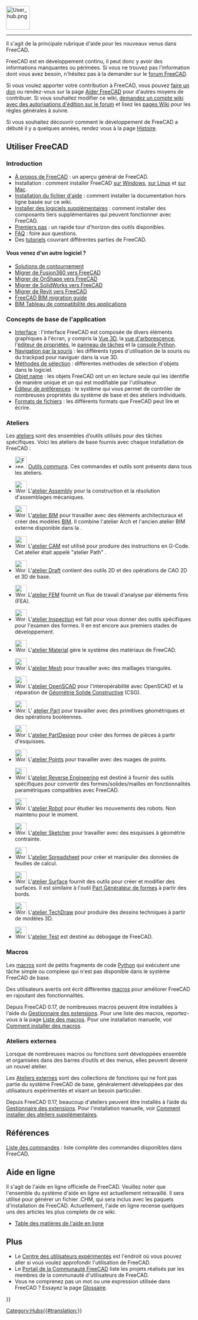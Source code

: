 <languages/>
{{TOCright}}
[[Image:User_hub.png|64px]]
----

Il s'agit de la principale rubrique d'aide pour les nouveaux venus dans FreeCAD.

FreeCAD est en développement continu, il peut donc y avoir des informations manquantes ou périmées. Si vous ne trouvez pas l'information dont vous avez besoin, n'hésitez pas à la demander sur le [https://forum.freecad.org forum FreeCAD].

Si vous voulez apporter votre contribution à FreeCAD, vous pouvez [[donate|faire un don]] ou rendez-vous sur la page [[Help_FreeCAD/fr|Aider FreeCAD]] pour d'autres moyens de contribuer. Si vous souhaitez modifier ce wiki, [https://forum.freecad.org/viewtopic.php?f=21&t=6830 demandez un compte wiki avec des autorisations d'édition sur le forum] et lisez les [[WikiPages/fr|pages Wiki]] pour les règles générales à suivre.

Si vous souhaitez découvrir comment le développement de FreeCAD a débuté il y a quelques années, rendez vous à la page [[History/fr|Histoire]].

<span id="Using_FreeCAD"></span>
== Utiliser FreeCAD ==

===Introduction===

* [[About FreeCAD/fr|À propos de FreeCAD]] : un aperçu général de FreeCAD.
* Installation : comment installer FreeCAD [[Installing_on_Windows/fr|sur Windows]], [[Installing_on_Linux/fr|sur Linux]] et [[Installing_on_Mac/fr|sur Mac]].
* [[Installing Helpfile/fr|Installation du fichier d'aide]] : comment installer la documentation hors ligne basée sur ce wiki.
* [[Installing_additional_components/fr|Installer des logiciels supplémentaires]] : comment installer des composants tiers supplémentaires qui peuvent fonctionner avec FreeCAD.
* [[Getting started/fr|Premiers pas]] : un rapide tour d'horizon des outils disponibles.
* [[Frequently_asked_questions/fr|FAQ]] : foire aux questions.
* Des [[Tutorials/fr|tutoriels]] couvrant différentes parties de FreeCAD.

<span id="Migrating_from_other_software?"></span>
====Vous venez d'un autre logiciel ?====

* [[Workarounds/fr|Solutions de contournement]]
* [[Migrating_to_FreeCAD_from_Fusion360/fr|Migrer de Fusion360 vers FreeCAD]]
* [[Migrating_to_FreeCAD_from_OnShape/fr|Migrer de OnShape vers FreeCAD]]
* [[Migrating_to_FreeCAD_from_SolidWorks/fr|Migrer de SolidWorks vers FreeCAD]]
* [[Migrating_to_FreeCAD_from_Revit/fr|Migrer de Revit vers FreeCAD]]
* [https://yorik.uncreated.net/blog/2020-010-freecad-bim-guide FreeCAD BIM migration guide]
* [[BIM_application_compatibility_table/fr|BIM Tableau de compatibilité des applications]]

<span id="Basic_application"></span>
===Concepts de base de l'application===

* [[Interface/fr|Interface]] : l'interface FreeCAD est composée de divers éléments graphiques à l'écran, y compris la [[3D_view/fr|Vue 3D]], la [[tree_view/fr|vue d'arborescence]], l'[[property_editor/fr|éditeur de propriétés]], le [[task_panel/fr|panneau de tâches]] et la [[Python_console/fr|console Python]].
* [[Mouse_navigation/fr|Navigation par la souris]] : les différents types d'utilisation de la souris ou du trackpad pour naviguer dans la vue 3D.
* [[Selection_methods/fr|Méthodes de sélection]] : différentes méthodes de sélection d'objets dans le logiciel.
* [[Object_name/fr|Objet name]] : les objets FreeCAD ont un {{incode|Name}} en lecture seule qui les identifie de manière unique et un {{incode|Label}} qui est modifiable par l'utilisateur.
* [[Preferences_Editor/fr|Éditeur de préférences]] : le système qui vous permet de contrôler de nombreuses propriétés du système de base et des ateliers individuels.
* [[Import_Export/fr|Formats de fichiers]] : les différents formats que FreeCAD peut lire et écrire.

<span id="Workbenches"></span>
===Ateliers===

Les [[Workbenches/fr|ateliers]] sont des ensembles d’outils utilisés pour des tâches spécifiques. Voici les ateliers de base fournis avec chaque installation de FreeCAD :

<!--Veuillez garder cette liste cohérente avec Online_Help_Toc et Workbenches-->
* [[Image:Freecad.svg|32px]] [[Std_Base/fr|Outils communs]]. Ces commandes et outils sont présents dans tous les ateliers.

* [[Image:Workbench_Assembly.svg|32px]] L'[[Assembly_Workbench/fr|atelier Assembly]] pour la construction et la résolution d'assemblages mécaniques. {{Version/fr|1.0}}

* [[Image:Workbench_BIM.svg|32px]] L'[[BIM_Workbench/fr|atelier BIM]] pour travailler avec des éléments architecturaux et créer des modèles [https://fr.wikipedia.org/wiki/Building_information_modeling BIM]. Il combine l'atelier Arch et l'ancien atelier BIM externe disponible dans la {{VersionMinus/fr|0.21}}.

* [[Image:Workbench_CAM.svg|32px]] L'[[CAM_Workbench/fr|atelier CAM]] est utilisé pour produire des instructions en G-Code. Cet atelier était appelé "atelier Path" {{VersionMinus/fr|0.21}}.

* [[Image:Workbench_Draft.svg|32px]] L'[[Draft_Workbench/fr|atelier Draft]] contient des outils 2D et des opérations de CAO 2D et 3D de base.

* [[Image:Workbench_FEM.svg|32px]] L'[[FEM_Workbench/fr|atelier FEM]] fournit un flux de travail d'analyse par éléments finis (FEA).

* [[Image:Workbench_Inspection.svg|32px]] L'[[Inspection_Workbench/fr|atelier Inspection]] est fait pour vous donner des outils spécifiques pour l'examen des formes. Il en est encore aux premiers stades de développement.

* [[Image:Workbench_Material.svg|32px]] L'[[Material_Workbench/fr|atelier Material]] gère le système des matériaux de FreeCAD. {{Version/fr|1.0}}

* [[Image:Workbench_Mesh.svg|32px]] L'[[Mesh_Workbench/fr|atelier Mesh]] pour travailler avec des maillages triangulés.

* [[Image:Workbench_OpenSCAD.svg|32px]] L'[[OpenSCAD_Workbench/fr|atelier OpenSCAD]] pour l'interopérabilité avec OpenSCAD et la réparation de [[Constructive_solid_geometry/fr|Géométrie Solide Constructive]] (CSG).

* [[Image:Workbench_Part.svg|32px]] L' [[Part_Workbench/fr|atelier Part]] pour travailler avec des primitives géométriques et des opérations booléennes.

* [[Image:Workbench_PartDesign.svg|32px]] L'[[PartDesign_Workbench/fr|atelier PartDesign]] pour créer des formes de pièces à partir d'esquisses.

* [[Image:Workbench_Points.svg|32px]] L'[[Points_Workbench/fr|atelier Points]] pour travailler avec des nuages de points.

* [[Image:Workbench_Reverse_Engineering.svg|32px]] L'[[Reverse_Engineering_Workbench/fr|atelier Reverse Engineering]] est destiné à fournir des outils spécifiques pour convertir des formes/solides/mailles en fonctionnalités paramétriques compatibles avec FreeCAD.

* [[Image:Workbench_Robot.svg|32px]] L'[[Robot_Workbench/fr|atelier Robot]] pour étudier les mouvements des robots. Non maintenu pour le moment.

* [[Image:Workbench_Sketcher.svg|32px]] L'[[Sketcher_Workbench/fr|atelier Sketcher]] pour travailler avec des esquisses à géométrie contrainte.

* [[Image:Workbench_Spreadsheet.svg|32px]] L'[[Spreadsheet_Workbench/fr|atelier Spreadsheet]] pour créer et manipuler des données de feuilles de calcul.

* [[Image:Workbench_Surface.svg|32px]] L'[[Surface_Workbench/fr|atelier Surface]] fournit des outils pour créer et modifier des surfaces. Il est similaire à l'outil [[Part_Builder/fr|Part Générateur de formes]] à partir des bords.

* [[Image:Workbench_TechDraw.svg|32px]] L'[[TechDraw_Workbench/fr|atelier TechDraw]] pour produire des dessins techniques à partir de modèles 3D.

* [[Image:Workbench_Test.svg|32px]] L'[[Testing/fr|atelier Test]] est destiné au débogage de FreeCAD.

===Macros===

Les [[Macros/fr|macros]] sont de petits fragments de code [[Python/fr|Python]] qui exécutent une tâche simple ou complexe qui n'est pas disponible dans le système FreeCAD de base.

Des utilisateurs avertis ont écrit différentes [[macros/fr|macros]] pour améliorer FreeCAD en rajoutant des fonctionnalités.

Depuis FreeCAD 0.17, de nombreuses macros peuvent être installées à l'aide du [[Std_AddonMgr/fr|Gestionnaire des extensions]]. Pour une liste des macros, reportez-vous à la page [[Macros_recipes/fr|Liste des macros]]. Pour une installation manuelle, voir [[How_to_install_macros/fr|Comment installer des macros]].

<span id="External_workbenches"></span>
===Ateliers externes===

Lorsque de nombreuses macros ou fonctions sont développées ensemble et organisées dans des barres d’outils et des menus, elles peuvent devenir un nouvel atelier.

Les [[External_workbenches/fr|Ateliers externes]] sont des collections de fonctions qui ne font pas partie du système FreeCAD de base, généralement développées par des utilisateurs expérimentés et visant un besoin particulier.

Depuis FreeCAD 0.17, beaucoup d'ateliers peuvent être installés à l’aide du [[Std_AddonMgr/fr|Gestionnaire des extensions]]. Pour l'installation manuelle, voir [[How_to_install_additional_workbenches/fr|Comment installer des ateliers supplémentaires]].

<span id="Reference"></span>
==Références==

[[List_of_Commands/fr|Liste des commandes]] : liste complète des commandes disponibles dans FreeCAD.

<span id="Online_Help"></span>
== Aide en ligne ==

<!-- Pour télécharger l'aide en ligne de FreeCAD, vous devez affecter la bonne adresse Url dans le menu des [[Preferences_Editor/fr|réglage des préférences]] de FreeCAD. Actuellement la bonne Url doit pointer vers cette page. Cela signifie que vous devez mettre l'adresse :
 [https://web.archive.org/web/20070224011058/http://juergen-riegel.net/FreeCAD/Docu/index.php/User_hub https://web.archive.org/web/20070224011058/http://juergen-riegel.net/FreeCAD/Docu/index.php/User_hub]
-->

Il s'agit de l'aide en ligne officielle de FreeCAD. Veuillez noter que l'ensemble du système d'aide en ligne est actuellement retravaillé. Il sera utilisé pour générer un fichier .CHM, qui sera inclus avec les paquets d'installation de FreeCAD. Actuellement, l'aide en ligne recense quelques uns des articles les plus complets de ce wiki.

* [[Online Help Toc/fr|Table des matières de l'aide en ligne]]

<span id="More"></span>
== Plus ==

* Le [[Power_users_hub/fr|Centre des utilisateurs expérimentés]] est l'endroit où vous pouvez aller si vous voulez approfondir l'utilisation de FreeCAD.
* Le [[FreeCAD_Community_Portal/fr|Portail de la Communauté FreeCAD]] liste les projets réalisés par les membres de la communauté d'utilisateurs de FreeCAD.
* Vous ne comprenez pas un mot ou une expression utilisée dans FreeCAD ? Essayez la page [[Glossary/fr|Glossaire]].


{{Userdocnavi{{#translation:}}}}
[[Category:Hubs{{#translation:}}]]